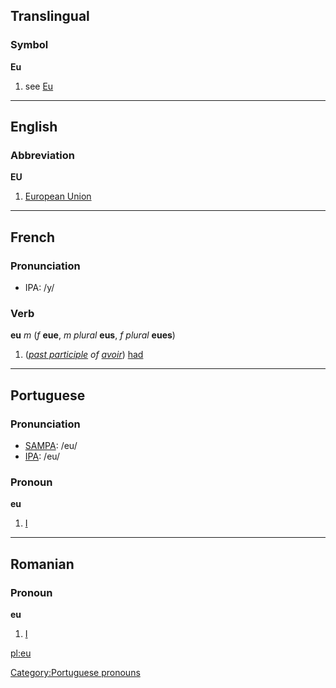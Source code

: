 ==Translingual==
===Symbol===
'''Eu'''
# see [[Eu]]

----

==English==
===Abbreviation===
'''EU'''

#[[European Union]]

----
==French==
===Pronunciation===
*IPA: /y/
===Verb===
'''eu''' ''m'' (''f'' '''eue''', ''m plural'' '''eus''', ''f plural'' '''eues''')

#(''[[past participle]] of [[avoir]]'') [[had]]

----
==Portuguese==
===Pronunciation===
*[[w:SAMPA|SAMPA]]: /eu/
*[[w:IPA|IPA]]: /eu/

===Pronoun===
'''eu'''

# [[I]]

----
==Romanian==
===Pronoun===
'''eu'''

#[[I]]

[[Category:Portuguese pronouns]]
[[pl:eu]]